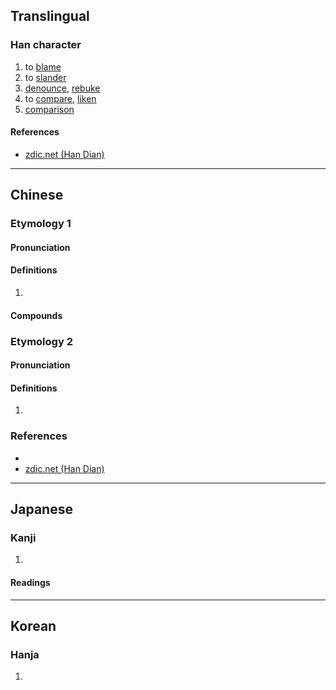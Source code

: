{{character info/new}}
==Translingual==

===Han character===
{{Han char|rn=30|rad=口|as=04|sn=7|four=6201|canj=RPP|ids=⿰口比}}

# to [[blame]]
# to [[slander]]
# [[denounce]], [[rebuke]]
# to [[compare]], [[liken]]
# [[comparison]]

====References====
{{Han ref|kx=0177.240|dkj=03333|dj=0395.060|hdz=10588.030|uh=5421}}
* [http://www.zdic.net/z/16/js/5421.htm zdic.net (Han Dian)]

----

==Chinese==
{{zh-forms}}

===Etymology 1===

====Pronunciation====
{{zh-pron
|m=bǐ,pǐ
|mc=
|oc=
|cat=
}}
{{attn|ltc}}{{attn|och|Middle+Old Chinese needs to be distributed}}

====Definitions====
{{zh-hanzi}}

# {{rfdef|zh}}

====Compounds====
{{zh-der|吡喃|吡啶|吡咯|吡嗪|吡唑}}

===Etymology 2===

====Pronunciation====
{{zh-pron
|m=bì
|mc=
|oc=
|cat=
}}

====Definitions====
{{zh-hanzi}}

# {{zh-only|吡吡}}

===References===
* {{R:twedu|N00180}}
* [http://www.zdic.net/z/16/js/5421.htm zdic.net (Han Dian)]

----

==Japanese==

===Kanji===
{{ja-kanji|rs=口04}}

# {{defn|lang=ja|sort=口04}}

====Readings====
{{ja-readings|goon=[[び]] (bi)|kanon=[[ひ]] (hi)|kun=[[そしる]] (soshiru)}}

----

==Korean==

===Hanja===
{{ko-hanja|hangeul=필|rv=pil|mr=p'il}}

# {{defn|lang=ko|sort=口04}}